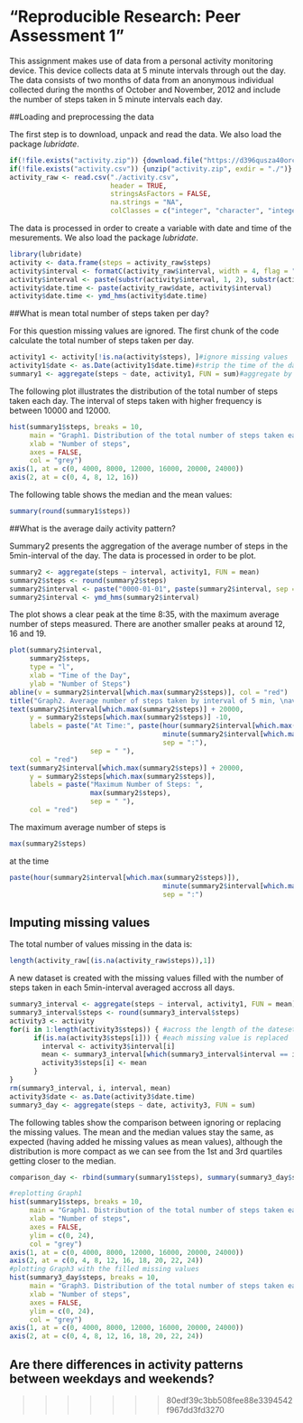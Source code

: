 
"Reproducible Research: Peer Assessment 1"
===========================================


This assignment makes use of data from a personal activity monitoring device. This device collects data at 5 minute intervals through out the day. The data consists of two months of data from an anonymous individual collected during the months of October and November, 2012 and include the number of steps taken in 5 minute intervals each day.

##Loading and preprocessing the data

The first step is to download, unpack and read the data. We also load the package *lubridate*.
```r
if(!file.exists("activity.zip")) {download.file("https://d396qusza40orc.cloudfront.net/repdata%2Fdata%2Factivity.zip", "activity.zip", method = "curl")}
if(!file.exists("activity.csv")) {unzip("activity.zip", exdir = "./")}
activity_raw <- read.csv("./activity.csv", 
                         header = TRUE, 
                         stringsAsFactors = FALSE, 
                         na.strings = "NA", 
                         colClasses = c("integer", "character", "integer"))
```

The data is processed in order to create a variable with date and time of the mesurements. We also load the package *lubridate*.

```r
library(lubridate)
activity <- data.frame(steps = activity_raw$steps)
activity$interval <- formatC(activity_raw$interval, width = 4, flag = "0")
activity$interval <- paste(substr(activity$interval, 1, 2), substr(activity$interval, 3, 4), "00", sep = ":")
activity$date.time <- paste(activity_raw$date, activity$interval)
activity$date.time <- ymd_hms(activity$date.time)
```

##What is mean total number of steps taken per day?

For this question missing values are ignored. The first chunk of the code calculate the total number of steps taken per day.

```r
activity1 <- activity[!is.na(activity$steps), ]#ignore missing values
activity1$date <- as.Date(activity1$date.time)#strip the time of the day, leaving the date only
summary1 <- aggregate(steps ~ date, activity1, FUN = sum)#aggregate by the date
```

The following plot illustrates the distribution of the total number of steps taken each day. The interval of steps taken with higher frequency is between 10000 and 12000.

```r
hist(summary1$steps, breaks = 10, 
     main = "Graph1. Distribution of the total number of steps taken each day",
     xlab = "Number of steps",
     axes = FALSE,
     col = "grey")
axis(1, at = c(0, 4000, 8000, 12000, 16000, 20000, 24000))
axis(2, at = c(0, 4, 8, 12, 16))
```

The following table shows the median and the mean values:

```r
summary(round(summary1$steps))
```

##What is the average daily activity pattern?

Summary2 presents the aggregation of the average number of steps in the 5min-interval of the day. The data is processed in order to be plot.

```r
summary2 <- aggregate(steps ~ interval, activity1, FUN = mean)
summary2$steps <- round(summary2$steps)
summary2$interval <- paste("0000-01-01", paste(summary2$interval, sep = ":"), sep = " ") #create a POSIXcl columns with the average of the days. The fictitious date 0000-01-01 is added 
summary2$interval <- ymd_hms(summary2$interval)
```

The plot shows a clear peak at the time 8:35, with the maximum average number of steps measured. There are another smaller peaks at around 12, 16 and 19.

```r
plot(summary2$interval, 
     summary2$steps, 
     type = "l", 
     xlab = "Time of the Day", 
     ylab = "Number of Steps")
abline(v = summary2$interval[which.max(summary2$steps)], col = "red")
title("Graph2. Average number of steps taken by interval of 5 min, \naveraged across all days")
text(summary2$interval[which.max(summary2$steps)] + 20000,
     y = summary2$steps[which.max(summary2$steps)] -10,
     labels = paste("At Time:", paste(hour(summary2$interval[which.max(summary2$steps)]),
                                      minute(summary2$interval[which.max(summary2$steps)]), 
                                      sep = ":"), 
                    sep = " "), 
     col = "red")
text(summary2$interval[which.max(summary2$steps)] + 20000,
     y = summary2$steps[which.max(summary2$steps)],
     labels = paste("Maximum Number of Steps: ", 
                    max(summary2$steps), 
                    sep = " "), 
     col = "red")
```

The maximum average number of steps is 
```r
max(summary2$steps)
```
at the time
```r
paste(hour(summary2$interval[which.max(summary2$steps)]),
                                      minute(summary2$interval[which.max(summary2$steps)]), 
                                      sep = ":")
```

## Imputing missing values
The total number of values missing in the data is:

```r
length(activity_raw[(is.na(activity_raw$steps)),1])
```

A new dataset is created with the missing values filled with the number of steps taken in each 5min-interval averaged accross all days.

```r
summary3_interval <- aggregate(steps ~ interval, activity1, FUN = mean) # average of steps per interval accross all days
summary3_interval$steps <- round(summary3_interval$steps)
activity3 <- activity
for(i in 1:length(activity3$steps)) { #across the length of the dateset
      if(is.na(activity3$steps[i])) { #each missing value is replaced
        interval <- activity3$interval[i] 
        mean <- summary3_interval[which(summary3_interval$interval == interval),2] #with the average of steps of each 5min-interval
        activity3$steps[i] <- mean
      } 
}
rm(summary3_interval, i, interval, mean)
activity3$date <- as.Date(activity3$date.time)
summary3_day <- aggregate(steps ~ date, activity3, FUN = sum)
```

The following tables show the comparison between ignoring or replacing the missing values. The mean and the median values stay the same, as expected (having added he missing values as mean values), although the distribution is more compact as we can see from the 1st and 3rd quartiles getting closer to the median.

```r
comparison_day <- rbind(summary(summary1$steps), summary(summary3_day$steps))
```

```r

#replotting Graph1
hist(summary1$steps, breaks = 10, 
     main = "Graph1. Distribution of the total number of steps taken each day, \nmissing values removed",
     xlab = "Number of steps",
     axes = FALSE,
     ylim = c(0, 24),
     col = "grey")
axis(1, at = c(0, 4000, 8000, 12000, 16000, 20000, 24000))
axis(2, at = c(0, 4, 8, 12, 16, 18, 20, 22, 24))
#plotting Graph3 with the filled missing values
hist(summary3_day$steps, breaks = 10, 
     main = "Graph3. Distribution of the total number of steps taken each day, \nmissing values filled in",
     xlab = "Number of steps",
     axes = FALSE,
     ylim = c(0, 24),
     col = "grey")
axis(1, at = c(0, 4000, 8000, 12000, 16000, 20000, 24000))
axis(2, at = c(0, 4, 8, 12, 16, 18, 20, 22, 24))
```

## Are there differences in activity patterns between weekdays and weekends?
>>>>>>> 80edf39c3bb508fee88e3394542f967dd3fd3270
